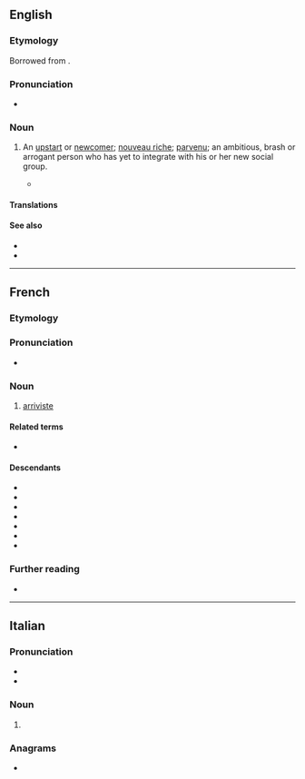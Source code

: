 ==English==

===Etymology===
Borrowed from {{bor|en|fr|arriviste}}.

===Pronunciation===
* {{IPA|en|/ˌæ.ɹɪˈviːst/}}

===Noun===
{{en-noun}}

# {{lb|en|derogatory}} An [[upstart]] or [[newcomer]]; [[nouveau riche]]; [[parvenu]]; an ambitious, brash or arrogant person who has yet to integrate with his or her new social group.
#* {{quote-book|en|year=1920|chapter=V|url=https://www.gutenberg.org/files/17350/17350-h/17350-h.htm|title=The Practice and Theory of Bolshevism|author=Bertrand Russell|authorlink=Bertrand Russell|passage=The second class in the bureaucracy, among whom are to be found most of the men occupying political posts just below the top, consists of '''''arrivistes''''', who are enthusiastic Bolsheviks because of the material success of Bolshevism.}}

====Translations====
{{trans-see|upstart}}

====See also====
* {{l|en|social climber}}
* {{l|en|drifter}}

----

==French==

===Etymology===
{{suffix|fr|arriver|iste}}

===Pronunciation===
* {{audio|fr|LL-Q150 (fra)-Penegal-arriviste.wav|Audio}}

===Noun===
{{fr-noun|mf}}

# [[#English|arriviste]]

====Related terms====
* {{l|fr|arrivisme}}

====Descendants====
{{top2}}
* {{desc|ca|arribista|bor=1}}
* {{desc|en|arriviste|bor=1}}
* {{desc|gl|arribista|bor=1}}
* {{desc|el|αριβίστας|bor=1}}
* {{desc|it|arrivista|bor=1}}
* {{desc|pt|arrivista|bor=1}}
* {{desc|es|arribista|bor=1}}
{{bottom}}

===Further reading===
* {{R:TLFi}}

----

==Italian==

===Pronunciation===
* {{it-IPA|arrivìste}}
* {{rhymes|it|iste|s=4}}

===Noun===
{{head|it|noun form|g=f}}

# {{plural of|it|arrivista}}

===Anagrams===
* {{anagrams|it|a=aeiirrstv|riavresti|riservati|riversati|rivestirà}}